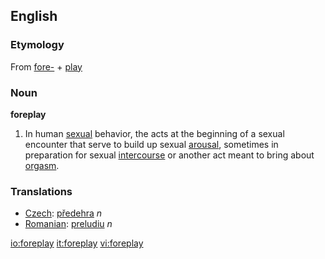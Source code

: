 ==English==
===Etymology===
{{wikipedia}}
From [[fore-]] + [[play]]

===Noun===
'''foreplay'''
#In human [[sexual]] behavior, the acts at the beginning of a sexual encounter that serve to build up sexual [[arousal]], sometimes in preparation for sexual [[intercourse]] or another act meant to bring about [[orgasm]].

===Translations===
*[[Czech]]: [[předehra]] ''n''
*[[Romanian]]: [[preludiu]] ''n''


[[io:foreplay]]
[[it:foreplay]]
[[vi:foreplay]]